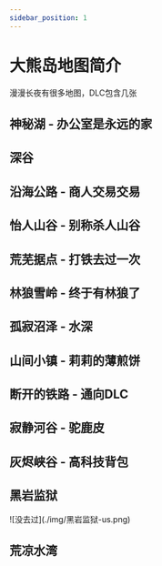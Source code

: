 ```yaml
---
sidebar_position: 1
---
```



# 大熊岛地图简介

漫漫长夜有很多地图，DLC包含几张

## 神秘湖 - 办公室是永远的家
<ImageView src="/TheLongDarkWiki/map/img/神秘湖.jpg" alt="办公室是永远的家" />
<ImageView src="/TheLongDarkWiki/map/img/神秘湖-us.png" alt="办公室是永远的家" />

## 深谷
<ImageView src="/TheLongDarkWiki/map/img/深谷-us.png" alt="深谷" />

## 沿海公路 - 商人交易交易
<ImageView src="/TheLongDarkWiki/map/img/沿海公路.jpg" alt="商人交易交易" />
<ImageView src="/TheLongDarkWiki/map/img/沿海公路-us.png" alt="商人交易交易" />

## 怡人山谷 - 别称杀人山谷
<ImageView src="/TheLongDarkWiki/map/img/怡人山谷.jpg" alt="别称杀人山谷" />
<ImageView src="/TheLongDarkWiki/map/img/怡人山谷-us.png" alt="别称杀人山谷" />

## 荒芜据点 - 打铁去过一次
<ImageView src="/TheLongDarkWiki/map/img/荒芜据点.jpg" alt="打铁去过一次" />
<ImageView src="/TheLongDarkWiki/map/img/荒芜据点-us.png" alt="打铁去过一次" />

## 林狼雪岭 - 终于有林狼了
<ImageView src="/TheLongDarkWiki/map/img/林狼雪岭.jpg" alt="终于有林狼了" />
<ImageView src="/TheLongDarkWiki/map/img/林狼雪岭-us.png" alt="终于有林狼了" />

## 孤寂沼泽 - 水深
<ImageView src="/TheLongDarkWiki/map/img/孤寂沼泽.jpg" alt="水深" />
<ImageView src="/TheLongDarkWiki/map/img/孤寂沼泽-us.png" alt="水深" />

## 山间小镇 - 莉莉的薄煎饼
<ImageView src="/TheLongDarkWiki/map/img/山间小镇.jpg" alt="莉莉的薄煎饼" />
<ImageView src="/TheLongDarkWiki/map/img/山间小镇-us.png" alt="莉莉的薄煎饼" />

## 断开的铁路 - 通向DLC
<ImageView src="/TheLongDarkWiki/map/img/断开的铁路.jpg" alt="通向DLC" />
<ImageView src="/TheLongDarkWiki/map/img/断开的铁路-us.png" alt="通向DLC" />

## 寂静河谷 - 驼鹿皮
<ImageView src="/TheLongDarkWiki/map/img/寂静河谷.jpg" alt="驼鹿皮" />
<ImageView src="/TheLongDarkWiki/map/img/寂静河谷-us.png" alt="驼鹿皮" />

## 灰烬峡谷 - 高科技背包
<ImageView src="/TheLongDarkWiki/map/img/灰烬峡谷.jpg" alt="高科技背包" />
<ImageView src="/TheLongDarkWiki/map/img/灰烬峡谷-us.png" alt="高科技背包" />


## 黑岩监狱
<!-- ![没去过](./img/黑岩监狱.png) -->
<ImageView src="/TheLongDarkWiki/map/img/黑岩监狱-us.png" alt="没去过" />
![没去过](./img/黑岩监狱-us.png)

## 荒凉水湾
<ImageView src="/TheLongDarkWiki/map/img/荒凉水湾.jpg" alt="没去过" />
<ImageView src="/TheLongDarkWiki/map/img/荒凉水湾-us.png" alt="没去过" />
